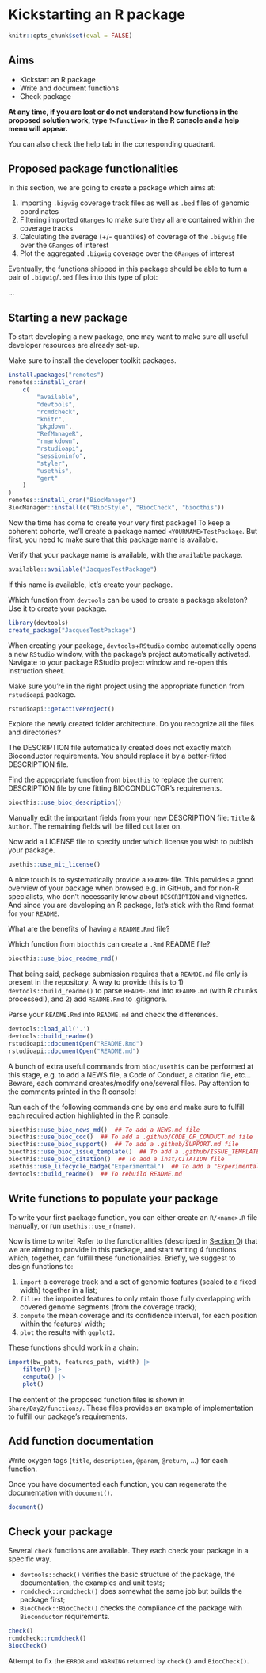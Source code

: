 # Kickstarting an R package

```r
knitr::opts_chunk$set(eval = FALSE)
```

::: {.callout-note icon='true'}

## Aims 

- Kickstart an R package 
- Write and document functions
- Check package 

:::

::: {.callout-tip icon='true'}

**At any time, if you are lost or do not understand how functions in the**
**proposed solution work, type `?<function>` in the R console **
**and a help menu will appear.** 

You can also check the help tab in the corresponding quadrant. 

:::

## Proposed package functionalities {#package-functions}

In this section, we are going to create a package which aims at: 

1. Importing `.bigwig` coverage track files as well as `.bed` files of genomic coordinates
2. Filtering imported `GRanges` to make sure they all are contained within the coverage tracks 
3. Calculating the average (+/- quantiles) of coverage of the `.bigwig` file over the `GRanges` of interest
4. Plot the aggregated `.bigwig` coverage over the `GRanges` of interest 

Eventually, the functions shipped in this package should be able to turn a pair of `.bigwig`/`.bed` files into this type of plot:

...

## Starting a new package

To start developing a new package, one may want to make sure all useful 
developer resources are already set-up. 

::: {.callout-question .icon .callout-note}

Make sure to install the developer toolkit packages.

::: {.callout-answer .icon .callout-note collapse=true}

```r
install.packages("remotes")
remotes::install_cran(
    c(
        "available",
        "devtools",
        "rcmdcheck", 
        "knitr",
        "pkgdown",
        "RefManageR",
        "rmarkdown",
        "rstudioapi",
        "sessioninfo",
        "styler",
        "usethis",
        "gert"
    )
)
remotes::install_cran("BiocManager")
BiocManager::install(c("BiocStyle", "BiocCheck", "biocthis"))
```

:::

:::

Now the time has come to create your very first package! 
To keep a coherent cohorte, we'll create a package named `<YOURNAME>TestPackage`. 
But first, you need to make sure that this package name is available. 

::: {.callout-question .icon .callout-note}

Verify that your package name is available, with the `available` package.

::: {.callout-answer .icon .callout-note collapse=true}

```r
available::available("JacquesTestPackage")
```

:::

:::

If this name is available, let's create your package. 

::: {.callout-question .icon .callout-note}

Which function from `devtools` can be used to create a package skeleton? 
Use it to create your package. 

::: {.callout-answer .icon .callout-note collapse=true}

```r
library(devtools)
create_package("JacquesTestPackage")
```

:::

:::

When creating your package, `devtools`+`RStudio` combo automatically opens a new `RStudio` window, with the package's project automatically activated. Navigate to your package RStudio project window and re-open this instruction sheet. 

::: {.callout-question .icon .callout-note}

Make sure you're in the right project using the appropriate function from `rstudioapi` package.

::: {.callout-answer .icon .callout-note collapse=true}

```r
rstudioapi::getActiveProject()
```

:::

:::

::: {.callout-question .icon .callout-note}

Explore the newly created folder architecture. Do you recognize all the files and directories? 

:::


The DESCRIPTION file automatically created does not exactly match Bioconductor 
requirements. You should replace it by a better-fitted DESCRIPTION file. 

::: {.callout-question .icon .callout-note}

Find the appropriate function from `biocthis` to replace the current 
DESCRIPTION file by one fitting BIOCONDUCTOR's requirements. 

::: {.callout-answer .icon .callout-note collapse=true}

```r
biocthis::use_bioc_description()
```

:::

:::

::: {.callout-question .icon .callout-note}

Manually edit the important fields from your new DESCRIPTION file: `Title` & `Author`. The remaining fields will be filled out later on. 

:::

::: {.callout-question .icon .callout-note}

Now add a LICENSE file to specify under which license you wish to publish your package. 

::: {.callout-answer .icon .callout-note collapse=true}

```r
usethis::use_mit_license()
```

:::

:::

A nice touch is to systematically provide a `README` file. 
This provides a good overview of your package when browsed e.g. in 
GitHub, and for non-R specialists, who don't necessarily know about 
`DESCRIPTION` and vignettes. And since you are developing an R package, 
let's stick with the Rmd format for your `README`.


::: {.callout-question .icon .callout-note}

What are the benefits of having a `README.Rmd` file? 

Which function from `biocthis` can create a `.Rmd` README file? 

::: {.callout-answer .icon .callout-note collapse=true}

```r
biocthis::use_bioc_readme_rmd()
```

:::

:::

That being said, package submission requires that a `REAMDE.md` file only 
is present in the repository. A way to provide this is to 1) 
`devtools::build_readme()` to parse `README.Rmd` into `README.md` 
(with R chunks processed!), and 2) add `README.Rmd` to .gitignore. 

::: {.callout-question .icon .callout-note}

Parse your `README.Rmd` into `README.md` and check the differences. 

::: {.callout-answer .icon .callout-note collapse=true}

```r
devtools::load_all('.')
devtools::build_readme()
rstudioapi::documentOpen("README.Rmd")
rstudioapi::documentOpen("README.md")
```

:::

:::

A bunch of extra useful commands from `bioc/usethis` can be performed at 
this stage, e.g. to add a NEWS file, a Code of Conduct, a citation file, etc... 
Beware, each command creates/modify one/several files. Pay attention to 
the comments printed in the R console!

::: {.callout-question .icon .callout-note}

Run each of the following commands one by one and make sure to fulfill each required action highlighted in the R console. 

::: {.callout-answer .icon .callout-note collapse=true}

```r
biocthis::use_bioc_news_md()  ## To add a NEWS.md file
biocthis::use_bioc_coc()  ## To add a .github/CODE_OF_CONDUCT.md file
biocthis::use_bioc_support()  ## To add a .github/SUPPORT.md file
biocthis::use_bioc_issue_template()  ## To add a .github/ISSUE_TEMPLATE/issue_template.md file
biocthis::use_bioc_citation()  ## To add a inst/CITATION file
usethis::use_lifecycle_badge("Experimental")  ## To add a "Experimental" badge to your README.Rmd
devtools::build_readme()  ## To rebuild README.md
```

:::

:::

## Write functions to populate your package

To write your first package function, you can either create an `R/<name>.R` 
file manually, or run `usethis::use_r(name)`.

Now is time to write! Refer to the functionalities (descriped in 
[Section 0](#package-functions)) that we are aiming to provide in this package, 
and start writing 4 functions which, together, can fulfill these 
functionalities. Briefly, we suggest to design functions to: 

1. `import` a coverage track and a set of genomic features (scaled to a fixed width) together in a list;
2. `filter` the imported features to only retain those fully overlapping with covered genome segments (from the coverage track);
3. `compute` the mean coverage and its confidence interval, for each position within the features' width;
4. `plot` the results with `ggplot2`.

::: {.callout-tip icon='true'}

These functions should work in a chain: 

```r
import(bw_path, features_path, width) |>
    filter() |> 
    compute() |> 
    plot()
```

:::

::: {.callout-tip icon='true'}

The content of the proposed function files is shown 
in `Share/Day2/functions/`. These files provides an 
example of implementation to fulfill our package's requirements. 

:::

## Add function documentation

::: {.callout-question .icon .callout-note}

Write oxygen tags (`title`, `description`, `@param`, `@return`, ...) for each 
function. 

:::

Once you have documented each function, you can regenerate the documentation with 
`document()`.

```r
document()
```

## Check your package

Several `check` functions are available. They each check your package in a 
specific way. 

- `devtools::check()` verifies the basic structure of the package, the documentation, the examples and unit tests; 
- `rcmdcheck::rcmdcheck()` does somewhat the same job but builds the package first;
- `BiocCheck::BiocCheck()` checks the compliance of the package with `Bioconductor` requirements. 

```r
check()
rcmdcheck::rcmdcheck()
BiocCheck()
```

::: {.callout-question .icon .callout-note}

Attempt to fix the `ERROR` and `WARNING` returned by `check()` and `BiocCheck()`. 

:::
